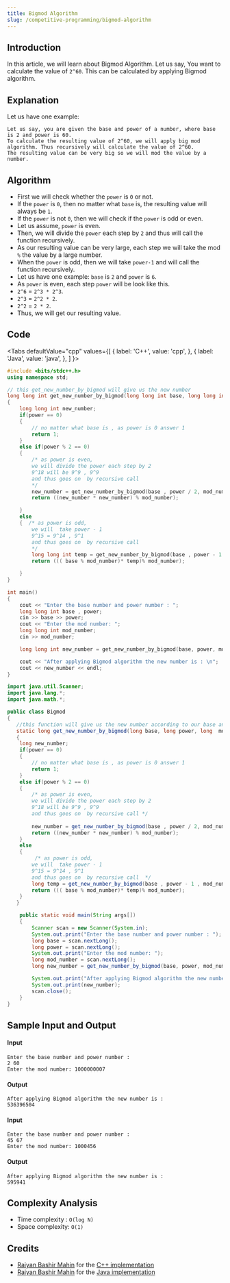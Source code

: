 ```yaml
---
title: Bigmod Algorithm
slug: /competitive-programming/bigmod-algorithm
---
```


## Introduction

In this article, we will learn about Bigmod Algorithm.
Let us say, You want to calculate the value of `2^60`. This can be calculated by applying Bigmod algorithm.


## Explanation

Let us have one example:

```
Let us say, you are given the base and power of a number, where base is 2 and power is 60.
To calculate the resulting value of 2^60, we will apply big mod algorithm. Thus recursively will calculate the value of 2^60.
The resulting value can be very big so we will mod the value by a number.

```

## Algorithm

 - First we will check whether the `power` is `0` or not.
 - If the `power` is `0`, then no matter what `base` is, the resulting value will always be `1`.
 - If the `power` is not `0`, then we will check if the `power` is odd or even.
 - Let us assume, `power` is even.
 - Then, we will divide the `power` each step by `2` and thus will call the function recursively.
 - As our resulting value can be very large, each step we will take the mod `%` the value by a large number.
 - When the `power` is odd, then we will take `power-1` and will call the function recursively.
 - Let us have one example: `base` is `2` and `power` is `6`.
 - As `power` is even, each step `power` will be look like this.
 - `2^6` = `2^3 * 2^3`.
 - `2^3` = `2^2 * 2`.
 - `2^2` = `2 * 2`.
 - Thus, we will get our resulting value.

## Code


<Tabs
  defaultValue="cpp"
  values={[
    { label: 'C++', value: 'cpp', },
    { label: 'Java', value: 'java', },
  ]
}>

<TabItem value="cpp">

```cpp
#include <bits/stdc++.h>
using namespace std;

// this get_new_number_by_bigmod will give us the new number
long long int get_new_number_by_bigmod(long long int base, long long int power, long long int mod_number)
{
    long long int new_number;
    if(power == 0)
    {
        // no matter what base is , as power is 0 answer 1
        return 1;
    }
    else if(power % 2 == 0)
    {
        /* as power is even,
        we will divide the power each step by 2
        9^18 will be 9^9 , 9^9
        and thus goes on  by recursive call
        */
        new_number = get_new_number_by_bigmod(base , power / 2, mod_number);
        return ((new_number * new_number) % mod_number);

    }
    else
    {  /* as power is odd,
        we will  take power - 1
        9^15 = 9^14 , 9^1
        and thus goes on  by recursive call
        */
        long long int temp = get_new_number_by_bigmod(base , power - 1 , mod_number);
        return ((( base % mod_number)* temp)% mod_number);

    }
}

int main()
{
    cout << "Enter the base number and power number : ";
    long long int base , power;
    cin >> base >> power;
    cout << "Enter the mod number: ";
    long long int mod_number;
    cin >> mod_number;

    long long int new_number = get_new_number_by_bigmod(base, power, mod_number);

    cout << "After applying Bigmod algorithm the new number is : \n";
    cout << new_number << endl;
}
```

</TabItem>
<TabItem value="java">

```java
import java.util.Scanner;
import java.lang.*;
import java.math.*;

public class Bigmod
{
   //this function will give us the new number according to our base and power
   static long get_new_number_by_bigmod(long base, long power, long  mod_number)
   {
    long new_number;
    if(power == 0)
    {
        // no matter what base is , as power is 0 answer 1
        return 1;
    }
    else if(power % 2 == 0)
    {
        /* as power is even,
        we will divide the power each step by 2
        9^18 will be 9^9 , 9^9
        and thus goes on  by recursive call */
        
        new_number = get_new_number_by_bigmod(base , power / 2, mod_number);
        return ((new_number * new_number) % mod_number);
    }
    else
    {
         /* as power is odd,
        we will  take power - 1
        9^15 = 9^14 , 9^1
        and thus goes on  by recursive call  */
        long temp = get_new_number_by_bigmod(base , power - 1 , mod_number);
        return ((( base % mod_number)* temp)% mod_number);
    }
   }

    public static void main(String args[])  
    {
        Scanner scan = new Scanner(System.in);
	    System.out.print("Enter the base number and power number : ");
	    long base = scan.nextLong();
        long power = scan.nextLong();
        System.out.print("Enter the mod number: ");
        long mod_number = scan.nextLong();
        long new_number = get_new_number_by_bigmod(base, power, mod_number);

        System.out.print("After applying Bigmod algorithm the new number is : \n");
        System.out.print(new_number);
        scan.close();
    }
}
```

</TabItem>
</Tabs>

## Sample Input and Output

#### Input

```
Enter the base number and power number :
2 60
Enter the mod number: 1000000007
```

#### Output

```
After applying Bigmod algorithm the new number is :
536396504
```

#### Input

```
Enter the base number and power number :
45 67
Enter the mod number: 1000456
```

#### Output

```
After applying Bigmod algorithm the new number is :
595941
```

## Complexity Analysis

  - Time complexity : `O(log N)`
  - Space complexity: `O(1)`

## Credits

  - [Raiyan Bashir Mahin](https://github.com/RaiyanMahin) for the [C++ implementation](https://github.com/TesseractCoding/NeoAlgo/blob/master/C-Plus-Plus/other/big_mod_algorithm.cpp)
  - [Raiyan Bashir Mahin](https://github.com/RaiyanMahin) for the [Java implementation](https://github.com/TesseractCoding/NeoAlgo/blob/master/Java/Algorithms/bigmod_algorithm.java)
